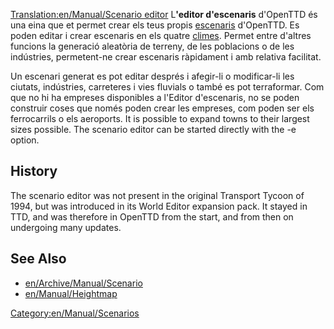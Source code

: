 [[Translation:en/Manual/Scenario editor]]
{{ca/Traducció|en/Manual/Scenario editor|25}}
{{ca/Manual/Taula de contingut}}
L''''editor d'escenaris''' d'OpenTTD és una eina que et permet crear els teus propis [[ca/Escenari|escenaris]] d'OpenTTD. Es poden editar i crear escenaris en els quatre [[ca/Manual/Clima|climes]]. Permet entre d'altres funcions la generació aleatòria de terreny, de les poblacions o de les indústries, permetent-ne crear escenaris ràpidament i amb relativa facilitat.

Un escenari generat es pot editar després i afegir-li o modificar-li les ciutats, indústries, carreteres i vies fluvials o també es pot terraformar. Com que no hi ha empreses disponibles a l'Editor d'escenaris, no se poden construir coses que només poden crear les empreses, com poden ser els ferrocarrils o els aeroports.
{{ca/Pendent de traducció}}
It is possible to expand towns to their largest sizes possible. The scenario editor can be started directly with the -e option.

==History==
The scenario editor was not present in the original Transport Tycoon of 1994, but was introduced in its World Editor expansion pack. It stayed in TTD, and was therefore in OpenTTD from the start, and from then on undergoing many updates.

==See Also==
* [[en/Archive/Manual/Scenario]]
* [[en/Manual/Heightmap]]

[[Category:en/Manual/Scenarios]]